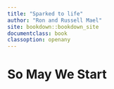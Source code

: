 ```yaml
---
title: "Sparked to life"
author: "Ron and Russell Mael"
site: bookdown::bookdown_site
documentclass: book
classoption: openany
---
```


# So May We Start

